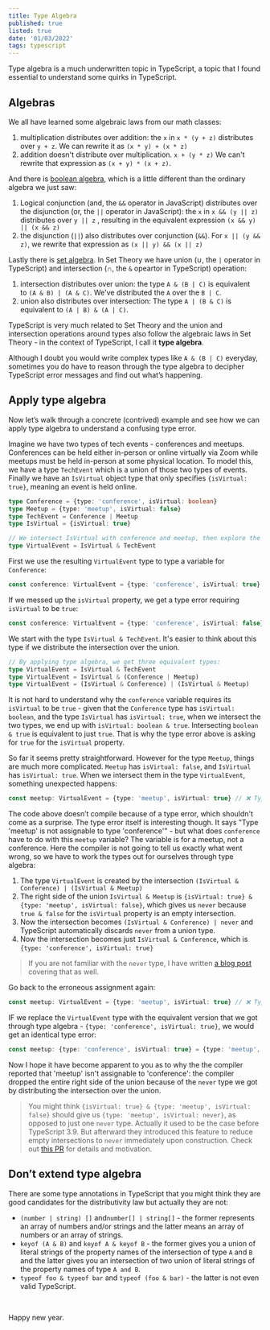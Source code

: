 ---
title: Type Algebra
published: true
listed: true
date: '01/03/2022'
tags: typescript
---

Type algebra is a much underwritten topic in TypeScript, a topic that I found essential to understand some quirks in TypeScript.

## Algebras

We all have learned some algebraic laws from our math classes:

1. multiplication distributes over addition: the `x` in `x * (y + z)` distributes over `y + z`. We can rewrite it as `(x * y) + (x * z)` 
2. addition doesn't distribute over multiplication. `x + (y * z)` We can't rewrite that expression as `(x + y) * (x + z)`.


And there is [boolean algebra](https://en.wikipedia.org/wiki/Boolean_algebra), which is a little different than the ordinary algebra we just saw:

1. Logical conjunction (and, the `&&` operator in JavaScript)  distributes over the disjunction (or, the `||` operator in JavaScript): the `x` in `x && (y || z)` distributes over `y || z`  , resulting in the equivalent expression `(x && y) || (x && z)`
2. the disjunction (`||`) also distributes over conjunction (`&&`). For `x || (y && z)`, we rewrite that expression as `(x || y) && (x || z)`

Lastly there is [set algebra](https://en.wikipedia.org/wiki/Algebra_of_sets). In Set Theory we have union (∪, the `|` operator in TypeScript) and intersection (∩, the `&` opeartor in TypeScript) operation:

1. intersection distributes over union: the type `A & (B | C)` is equivalent to `(A & B) | (A & C)`. We've distributed the `A` over the `B | C`.
2. union also distributes over intersection: The type `A | (B & C)` is equivalent to `(A | B) & (A | C)`.

TypeScript is very much related to Set Theory and the union and intersection operations around types also follow the algebraic laws in Set Theory - in the context of TypeScript, I call it **type algebra**.

Although I doubt you would write complex types like `A & (B | C)` everyday, sometimes you do have to reason through the type algebra to decipher TypeScript error messages and find out what’s happening.

## Apply type algebra

Now let’s walk through a concrete (contrived) example and see how we can apply type algebra to understand a confusing type error.

Imagine we have two types of tech events - conferences and meetups. Conferences can be held either in-person or online virtually via Zoom while meetups must be held in-person at some physical location. To model this, we have a type `TechEvent` which is a union of those two types of events. Finally we have an `IsVirtual` object type that only specifies `{isVirtual: true}`, meaning an event is held online.

```typescript
type Conference = {type: 'conference', isVirtual: boolean} 
type Meetup = {type: 'meetup', isVirtual: false} 
type TechEvent = Conference | Meetup
type IsVirtual = {isVirtual: true} 

// We intersect IsVirtual with conference and meetup, then explore the resulting type.
type VirtualEvent = IsVirtual & TechEvent 
```

First we use the resulting `VirtualEvent` type to type a variable for `Conference`:

```typescript
const conference: VirtualEvent = {type: 'conference', isVirtual: true} // ✅
```

If we messed up the `isVirtual` property, we get a type error requiring `isVirtual` to be `true`:

```typescript
const conference: VirtualEvent = {type: 'conference', isVirtual: false} // ❌ type 'false' is not assignable to type 'true'
```

We start with the type `IsVirtual & TechEvent`. It's easier to think about this type if we distribute the intersection over the union.

```typescript
// By applying type algebra, we get three equivalent types:
type VirtualEvent = IsVirtual & TechEvent
type VirtualEvent = IsVirtual & (Conference | Meetup)
type VirtualEvent = (IsVirtual & Conference) | (IsVirtual & Meetup)
```

It is not hard to understand why the `conference` variable requires its `isVirtual` to be `true` - given that the `Conference` type has `isVirtual: boolean`, and the type `IsVirtual` has `isVirtual: true`, when we intersect the two types, we end up with `isVirtual: boolean & true`. Intersecting `boolean & true` is equivalent to just `true`. That is why the type error above is asking for `true` for the `isVirtual` property.

So far it seems pretty straightforward. However for the type `Meetup`, things are much more complicated. `Meetup` has `isVirtual: false`, and `IsVirtual` has `isVirtual: true`. When we intersect them in the type `VirtualEvent`, something unexpected happens:

```typescript
const meetup: VirtualEvent = {type: 'meetup', isVirtual: true} // ❌ Type '"meetup"' is not assignable to type '"conference"'
```

The code above doesn’t compile because of a type error, which shouldn't come as a surprise. The type error itself is interesting though. 
It says "Type 'meetup' is not assignable to type 'conference'" - but what does `conference` have to do with this `meetup` variable? The variable is for a meetup, not a conference. Here the compiler is not going to tell us exactly what went wrong, so we have to work the types out for ourselves through type algebra:

1. The type `VirtualEvent` is created by the intersection `(IsVirtual & Conference) | (IsVirtual & Meetup)`
2. The right side of the union `IsVirtual & Meetup` is `{isVirtual: true} & {type: 'meetup', isVirtual: false}`, which gives us `never` because `true & false` for the `isVirtual` property is an empty intersection.
3. Now the intersection becomes `(IsVirtual & Conference) | never` and TypeScript automatically discards `never` from a union type.
4. Now the intersection becomes just `IsVirtual & Conference`, which is `{type: 'conference', isVirtual: true}`

> If you are not familiar with the `never` type, I have written [a blog post](type-hierarchy-tree#the-bottom-of-the-tree) covering that as well.

Go back to the erroneous assignment again:

```typescript
const meetup: VirtualEvent = {type: 'meetup', isVirtual: true} // ❌ Type '"meetup"' is not assignable to type '"conference"'   
```

IF we replace the `VirtualEvent` type with the equivalent version that we got through type algebra - `{type: 'conference', isVirtual: true}`, we would get an identical type error:

```typescript
const meetup: {type: 'conference', isVirtual: true} = {type: 'meetup', isVirtual: true} // ❌ Type '"meetup"' is not assignable to type '"conference"'   
```

Now I hope it have become apparent to you as to why the the compiler reported that 'meetup' isn't assignable to 'conference': the compiler dropped the entire right side of the union because of the `never` type we got by distributing the intersection over the union.

> You might think `{isVirtual: true} & {type: 'meetup', isVirtual: false}` should give us `{type: 'meetup', isVirtual: never}`, as opposed to just one `never` type. Actually it used to be the case before TypeScript 3.9. But afterward they introduced this feature to reduce empty intersections to `never` immediately upon construction. Check out [this PR](https://github.com/microsoft/TypeScript/pull/36696) for details and motivation.

## Don’t extend type algebra

There are some type annotations in TypeScript that you might think they are good candidates for the distributivity law but actually they are not:

- `(number | string) []` and`number[] | string[]` - the former represents an array of numbers and/or strings and the latter means an array of numbers or an array of strings.
- `keyof (A & B)` and `keyof A & keyof B` - the former gives you a union of literal strings of the property names of the intersection of type `A` and `B` and the latter gives you an intersection of two union of literal strings of the property names of type `A and B`.
- `typeof foo & typeof bar` and `typeof (foo & bar)`  - the latter is not even valid TypeScript.


<br />

Happy new year.